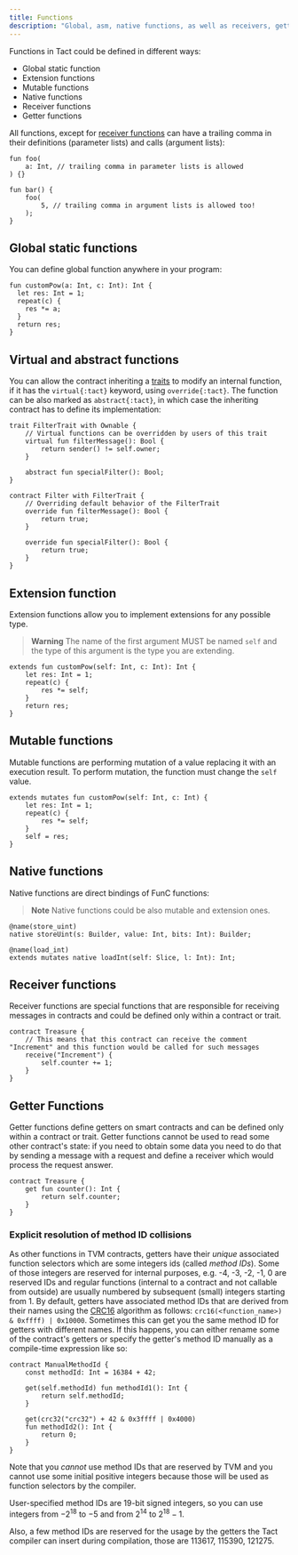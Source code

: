```yaml
---
title: Functions
description: "Global, asm, native functions, as well as receivers, getters and storage functions, plus the many attributes that allow for great flexibility and expressivity of Tact language"
---
```


Functions in Tact could be defined in different ways:

* Global static function
* Extension functions
* Mutable functions
* Native functions
* Receiver functions
* Getter functions

All functions, except for [receiver functions](#receiver-functions) can have a trailing comma in their definitions (parameter lists) and calls (argument lists):

```tact
fun foo(
    a: Int, // trailing comma in parameter lists is allowed
) {}

fun bar() {
    foo(
        5, // trailing comma in argument lists is allowed too!
    );
}
```

## Global static functions

You can define global function anywhere in your program:

```tact
fun customPow(a: Int, c: Int): Int {
  let res: Int = 1;
  repeat(c) {
    res *= a;
  }
  return res;
}
```

## Virtual and abstract functions

You can allow the contract inheriting a [traits](/book/types#traits) to modify an internal function, if it has the `virtual{:tact}` keyword, using `override{:tact}`. The function can be also marked as `abstract{:tact}`, in which case the inheriting contract has to define its implementation:

```tact
trait FilterTrait with Ownable {
    // Virtual functions can be overridden by users of this trait
    virtual fun filterMessage(): Bool {
        return sender() != self.owner;
    }

    abstract fun specialFilter(): Bool;
}

contract Filter with FilterTrait {
    // Overriding default behavior of the FilterTrait
    override fun filterMessage(): Bool {
        return true;
    }

    override fun specialFilter(): Bool {
        return true;
    }
}
````

## Extension function

Extension functions allow you to implement extensions for any possible type.

> **Warning**
> The name of the first argument MUST be named `self` and the type of this argument is the type you are extending.

```tact
extends fun customPow(self: Int, c: Int): Int {
    let res: Int = 1;
    repeat(c) {
        res *= self;
    }
    return res;
}
```

## Mutable functions

Mutable functions are performing mutation of a value replacing it with an execution result. To perform mutation, the function must change the `self` value.

```tact
extends mutates fun customPow(self: Int, c: Int) {
    let res: Int = 1;
    repeat(c) {
        res *= self;
    }
    self = res;
}
```

## Native functions

Native functions are direct bindings of FunC functions:

> **Note**
> Native functions could be also mutable and extension ones.

```tact
@name(store_uint)
native storeUint(s: Builder, value: Int, bits: Int): Builder;

@name(load_int)
extends mutates native loadInt(self: Slice, l: Int): Int;
```

## Receiver functions

Receiver functions are special functions that are responsible for receiving messages in contracts and could be defined only within a contract or trait.

```tact
contract Treasure {
    // This means that this contract can receive the comment "Increment" and this function would be called for such messages
    receive("Increment") {
        self.counter += 1;
    }
}
```

## Getter Functions

Getter functions define getters on smart contracts and can be defined only within a contract or trait.
Getter functions cannot be used to read some other contract's state: if you need to obtain some data you need to do that by sending a message with a request and define a receiver which would process the request answer.

```tact
contract Treasure {
    get fun counter(): Int {
        return self.counter;
    }
}
```

### Explicit resolution of method ID collisions

<Badge text="Available since Tact 1.6" variant="tip" size="large"/>

As other functions in TVM contracts, getters have their *unique* associated function selectors which are some integers ids (called *method IDs*).
Some of those integers are reserved for internal purposes, e.g. -4, -3, -2, -1, 0 are reserved IDs and 
regular functions (internal to a contract and not callable from outside) are usually numbered by subsequent (small) integers starting from 1.
By default, getters have associated method IDs that are derived from their names using the [CRC16](https://en.wikipedia.org/wiki/Cyclic_redundancy_check) algorithm as follows:
`crc16(<function_name>) & 0xffff) | 0x10000`.
Sometimes this can get you the same method ID for getters with different names.
If this happens, you can either rename some of the contract's getters or
specify the getter's method ID manually as a compile-time expression like so:

```tact
contract ManualMethodId {
    const methodId: Int = 16384 + 42;

    get(self.methodId) fun methodId1(): Int {
        return self.methodId;
    }

    get(crc32("crc32") + 42 & 0x3ffff | 0x4000)
    fun methodId2(): Int {
        return 0;
    }
}
```

Note that you *cannot* use method IDs that are reserved by TVM and you cannot use some initial positive integers because those will be used as function selectors by the compiler.

User-specified method IDs are 19-bit signed integers, so you can use integers from $-2^{18}$ to $-5$ and from $2^{14}$ to $2^{18} - 1$.

Also, a few method IDs are reserved for the usage by the getters the Tact compiler can insert during compilation, those are 113617, 115390, 121275.
